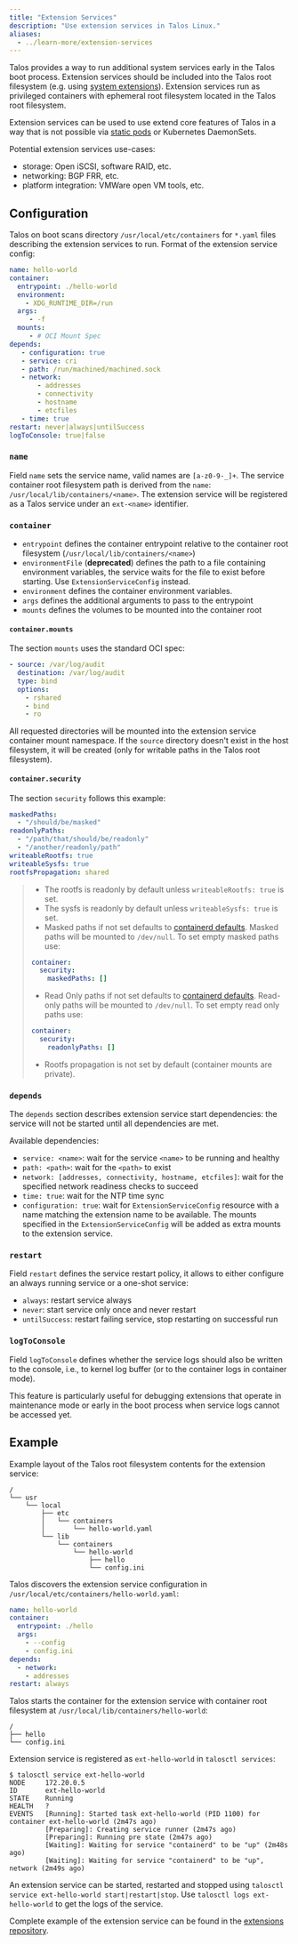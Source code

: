 ```yaml
---
title: "Extension Services"
description: "Use extension services in Talos Linux."
aliases:
  - ../learn-more/extension-services
---
```


Talos provides a way to run additional system services early in the Talos boot process.
Extension services should be included into the Talos root filesystem (e.g. using [system extensions](./system-extensions)).
Extension services run as privileged containers with ephemeral root filesystem located in the Talos root filesystem.

Extension services can be used to use extend core features of Talos in a way that is not possible via [static pods](../../configure-your-talos-cluster/images-container-runtime/static-pods) or
Kubernetes DaemonSets.

Potential extension services use-cases:

* storage: Open iSCSI, software RAID, etc.
* networking: BGP FRR, etc.
* platform integration: VMWare open VM tools, etc.

## Configuration

Talos on boot scans directory `/usr/local/etc/containers` for `*.yaml` files describing the extension services to run.
Format of the extension service config:

```yaml
name: hello-world
container:
  entrypoint: ./hello-world
  environment:
    - XDG_RUNTIME_DIR=/run
  args:
     - -f
  mounts:
     - # OCI Mount Spec
depends:
   - configuration: true
   - service: cri
   - path: /run/machined/machined.sock
   - network:
       - addresses
       - connectivity
       - hostname
       - etcfiles
   - time: true
restart: never|always|untilSuccess
logToConsole: true|false
```

### `name`

Field `name` sets the service name, valid names are `[a-z0-9-_]+`.
The service container root filesystem path is derived from the `name`: `/usr/local/lib/containers/<name>`.
The extension service will be registered as a Talos service under an `ext-<name>` identifier.

### `container`

* `entrypoint` defines the container entrypoint relative to the container root filesystem (`/usr/local/lib/containers/<name>`)
* `environmentFile` (**deprecated**) defines the path to a file containing environment variables, the service waits for the file to
  exist before starting.
  Use `ExtensionServiceConfig` instead.
* `environment` defines the container environment variables.
* `args` defines the additional arguments to pass to the entrypoint
* `mounts` defines the volumes to be mounted into the container root

#### `container.mounts`

The section `mounts` uses the standard OCI spec:

```yaml
- source: /var/log/audit
  destination: /var/log/audit
  type: bind
  options:
    - rshared
    - bind
    - ro
```

All requested directories will be mounted into the extension service container mount namespace.
If the `source` directory doesn't exist in the host filesystem, it will be created (only for writable paths in the Talos root filesystem).

#### `container.security`

The section `security` follows this example:

```yaml
maskedPaths:
  - "/should/be/masked"
readonlyPaths:
  - "/path/that/should/be/readonly"
  - "/another/readonly/path"
writeableRootfs: true
writeableSysfs: true
rootfsPropagation: shared
```

> * The rootfs is readonly by default unless `writeableRootfs: true` is set.
> * The sysfs is readonly by default unless `writeableSysfs: true` is set.
> * Masked paths if not set defaults to [containerd defaults](https://github.com/containerd/containerd/tree/main/pkg/oci/spec.go).
Masked paths will be mounted to `/dev/null`.
To set empty masked paths use:
>
> ```yaml
> container:
>   security:
>     maskedPaths: []
> ```
>
> * Read Only paths if not set defaults to [containerd defaults](https://github.com/containerd/containerd/tree/main/pkg/oci/spec.go).
Read-only paths will be mounted to `/dev/null`.
To set empty read only paths use:
>
> ```yaml
> container:
>   security:
>     readonlyPaths: []
> ```
>
> * Rootfs propagation is not set by default (container mounts are private).

### `depends`

The `depends` section describes extension service start dependencies: the service will not be started until all dependencies are met.

Available dependencies:

* `service: <name>`: wait for the service `<name>` to be running and healthy
* `path: <path>`: wait for the `<path>` to exist
* `network: [addresses, connectivity, hostname, etcfiles]`: wait for the specified network readiness checks to succeed
* `time: true`: wait for the NTP time sync
* `configuration: true`: wait for `ExtensionServiceConfig` resource with a name matching the extension name to be available.
  The mounts specified in the `ExtensionServiceConfig` will be added as extra mounts to the extension service.

### `restart`

Field `restart` defines the service restart policy, it allows to either configure an always running service or a one-shot service:

* `always`: restart service always
* `never`: start service only once and never restart
* `untilSuccess`: restart failing service, stop restarting on successful run

### `logToConsole`

Field `logToConsole` defines whether the service logs should also be written to the console, i.e., to kernel log buffer (or to the container logs in container mode).

This feature is particularly useful for debugging extensions that operate in maintenance mode or early in the boot process when service logs cannot be accessed yet.

## Example

Example layout of the Talos root filesystem contents for the extension service:

```text
/
└── usr
    └── local
        ├── etc
        │   └── containers
        │       └── hello-world.yaml
        └── lib
            └── containers
                └── hello-world
                    ├── hello
                    └── config.ini
```

Talos discovers the extension service configuration in `/usr/local/etc/containers/hello-world.yaml`:

```yaml
name: hello-world
container:
  entrypoint: ./hello
  args:
    - --config
    - config.ini
depends:
  - network:
    - addresses
restart: always
```

Talos starts the container for the extension service with container root filesystem at `/usr/local/lib/containers/hello-world`:

```text
/
├── hello
└── config.ini
```

Extension service is registered as `ext-hello-world` in `talosctl services`:

```shell
$ talosctl service ext-hello-world
NODE     172.20.0.5
ID       ext-hello-world
STATE    Running
HEALTH   ?
EVENTS   [Running]: Started task ext-hello-world (PID 1100) for container ext-hello-world (2m47s ago)
         [Preparing]: Creating service runner (2m47s ago)
         [Preparing]: Running pre state (2m47s ago)
         [Waiting]: Waiting for service "containerd" to be "up" (2m48s ago)
         [Waiting]: Waiting for service "containerd" to be "up", network (2m49s ago)
```

An extension service can be started, restarted and stopped using `talosctl service ext-hello-world start|restart|stop`.
Use `talosctl logs ext-hello-world` to get the logs of the service.

Complete example of the extension service can be found in the [extensions repository](https://github.com/talos-systems/extensions/tree/main/examples/hello-world-service).
